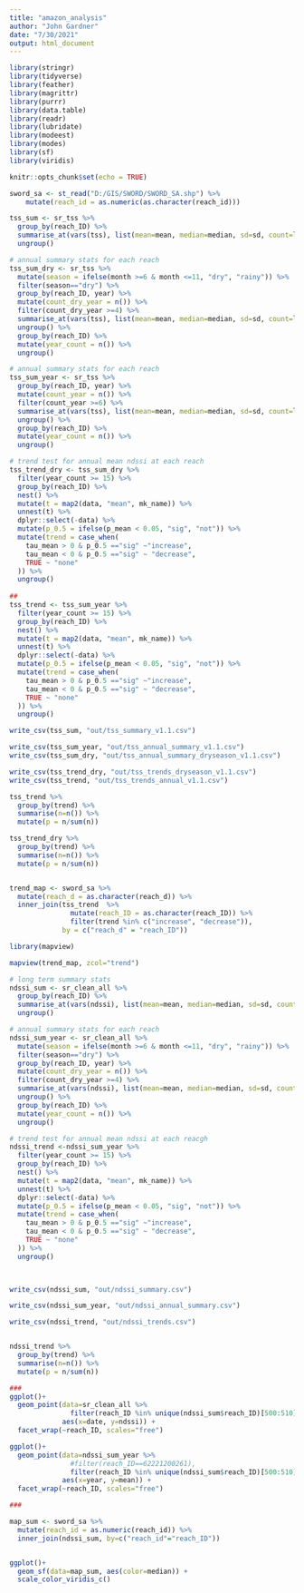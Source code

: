 ---
title: "amazon_analysis"
author: "John Gardner"
date: "7/30/2021"
output: html_document
---

```{r setup, include=FALSE}


library(stringr)
library(tidyverse)
library(feather)
library(magrittr)
library(purrr)
library(data.table)
library(readr)
library(lubridate)
library(modeest)
library(modes)
library(sf)
library(viridis)

knitr::opts_chunk$set(echo = TRUE)

```


```{r sum}
sword_sa <- st_read("D:/GIS/SWORD/SWORD_SA.shp") %>%
    mutate(reach_id = as.numeric(as.character(reach_id)))

tss_sum <- sr_tss %>%
  group_by(reach_ID) %>%
  summarise_at(vars(tss), list(mean=mean, median=median, sd=sd, count=length )) %>%
  ungroup()

# annual summary stats for each reach
tss_sum_dry <- sr_tss %>%
  mutate(season = ifelse(month >=6 & month <=11, "dry", "rainy")) %>%
  filter(season=="dry") %>%
  group_by(reach_ID, year) %>%
  mutate(count_dry_year = n()) %>%
  filter(count_dry_year >=4) %>%
  summarise_at(vars(tss), list(mean=mean, median=median, sd=sd, count=length )) %>%
  ungroup() %>%
  group_by(reach_ID) %>%
  mutate(year_count = n()) %>%
  ungroup()

# annual summary stats for each reach
tss_sum_year <- sr_tss %>%
  group_by(reach_ID, year) %>%
  mutate(count_year = n()) %>%
  filter(count_year >=6) %>%
  summarise_at(vars(tss), list(mean=mean, median=median, sd=sd, count=length )) %>%
  ungroup() %>%
  group_by(reach_ID) %>%
  mutate(year_count = n()) %>%
  ungroup()

# trend test for annual mean ndssi at each reach
tss_trend_dry <- tss_sum_dry %>%
  filter(year_count >= 15) %>%
  group_by(reach_ID) %>%
  nest() %>%
  mutate(t = map2(data, "mean", mk_name)) %>%
  unnest(t) %>%
  dplyr::select(-data) %>%
  mutate(p_0.5 = ifelse(p_mean < 0.05, "sig", "not")) %>%
  mutate(trend = case_when(
    tau_mean > 0 & p_0.5 =="sig" ~"increase",
    tau_mean < 0 & p_0.5 =="sig" ~ "decrease",
    TRUE ~ "none"
  )) %>%
  ungroup()
  
##
tss_trend <- tss_sum_year %>%
  filter(year_count >= 15) %>%
  group_by(reach_ID) %>%
  nest() %>%
  mutate(t = map2(data, "mean", mk_name)) %>%
  unnest(t) %>%
  dplyr::select(-data) %>%
  mutate(p_0.5 = ifelse(p_mean < 0.05, "sig", "not")) %>%
  mutate(trend = case_when(
    tau_mean > 0 & p_0.5 =="sig" ~"increase",
    tau_mean < 0 & p_0.5 =="sig" ~ "decrease",
    TRUE ~ "none"
  )) %>%
  ungroup()

write_csv(tss_sum, "out/tss_summary_v1.1.csv")

write_csv(tss_sum_year, "out/tss_annual_summary_v1.1.csv")
write_csv(tss_sum_dry, "out/tss_annual_summary_dryseason_v1.1.csv")

write_csv(tss_trend_dry, "out/tss_trends_dryseason_v1.1.csv")
write_csv(tss_trend, "out/tss_trends_annual_v1.1.csv")

tss_trend %>%
  group_by(trend) %>%
  summarise(n=n()) %>%
  mutate(p = n/sum(n))

tss_trend_dry %>%
  group_by(trend) %>%
  summarise(n=n()) %>%
  mutate(p = n/sum(n))


trend_map <- sword_sa %>%
  mutate(reach_d = as.character(reach_d)) %>%
  inner_join(tss_trend  %>%
               mutate(reach_ID = as.character(reach_ID)) %>%
               filter(trend %in% c("increase", "decrease")),
             by = c("reach_d" = "reach_ID"))

library(mapview)

mapview(trend_map, zcol="trend")


```

```{r ndssi}

# long term summary stats
ndssi_sum <- sr_clean_all %>%
  group_by(reach_ID) %>%
  summarise_at(vars(ndssi), list(mean=mean, median=median, sd=sd, count=length )) %>%
  ungroup()

# annual summary stats for each reach
ndssi_sum_year <- sr_clean_all %>%
  mutate(season = ifelse(month >=6 & month <=11, "dry", "rainy")) %>%
  filter(season=="dry") %>%
  group_by(reach_ID, year) %>%
  mutate(count_dry_year = n()) %>%
  filter(count_dry_year >=4) %>%
  summarise_at(vars(ndssi), list(mean=mean, median=median, sd=sd, count=length )) %>%
  ungroup() %>%
  group_by(reach_ID) %>%
  mutate(year_count = n()) %>%
  ungroup()

# trend test for annual mean ndssi at each reacgh
ndssi_trend <-ndssi_sum_year %>%
  filter(year_count >= 15) %>%
  group_by(reach_ID) %>%
  nest() %>%
  mutate(t = map2(data, "mean", mk_name)) %>%
  unnest(t) %>%
  dplyr::select(-data) %>%
  mutate(p_0.5 = ifelse(p_mean < 0.05, "sig", "not")) %>%
  mutate(trend = case_when(
    tau_mean > 0 & p_0.5 =="sig" ~"increase",
    tau_mean < 0 & p_0.5 =="sig" ~ "decrease",
    TRUE ~ "none"
  )) %>%
  ungroup()
  


write_csv(ndssi_sum, "out/ndssi_summary.csv")

write_csv(ndssi_sum_year, "out/ndssi_annual_summary.csv")

write_csv(ndssi_trend, "out/ndssi_trends.csv")


ndssi_trend %>%
  group_by(trend) %>%
  summarise(n=n()) %>%
  mutate(p = n/sum(n))

```



```{r ndssi_plot, echo=FALSE}

###
ggplot()+
  geom_point(data=sr_clean_all %>% 
               filter(reach_ID %in% unique(ndssi_sum$reach_ID)[500:510]),
             aes(x=date, y=ndssi)) +
  facet_wrap(~reach_ID, scales="free")

ggplot()+
  geom_point(data=ndssi_sum_year %>% 
               #filter(reach_ID==62221200261),
               filter(reach_ID %in% unique(ndssi_sum$reach_ID)[500:510]),
             aes(x=year, y=mean)) +
  facet_wrap(~reach_ID, scales="free")

###

map_sum <- sword_sa %>%
  mutate(reach_id = as.numeric(reach_id)) %>%
  inner_join(ndssi_sum, by=c("reach_id"="reach_ID"))


ggplot()+
  geom_sf(data=map_sum, aes(color=median)) +
  scale_color_viridis_c()

```
